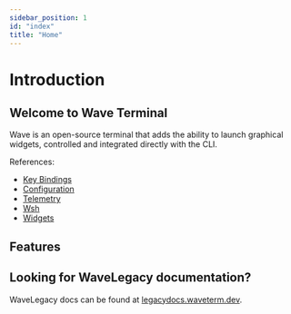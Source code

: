 ```yaml
---
sidebar_position: 1
id: "index"
title: "Home"
---
```



# Introduction

## Welcome to Wave Terminal

Wave is an open-source terminal that adds the ability to launch graphical widgets, controlled and integrated directly with the CLI.

References:

* [Key Bindings](./keybindings)
* [Configuration](./config)
* [Telemetry](./telemetry)
* [Wsh](./wsh)
* [Widgets](./widgets)

## Features

<CardGroup>
	<Card href="features/preview" icon="fa-file-magnifying-glass" title="File Previews" description="Preview widgets let you view markdown, images, video, CSVs, and more inline." />
	<Card href="features/remotes" icon="fa-server" title="Reliable Remote Connections" description="Automatic reconnection, remote file previews, and more." />
	<Card href="features/ai" icon="fa-sparkles" title="Integrated AI" description="Inline AI Chat Windows hooked up to any LLM (local or remote)." />
	<Card href="features/browser" icon="fa-globe" title="Inline Web Browser" description="Access online content without switching context." />
	<Card href="features/charts" icon="fa-chart-simple" title="Data Visualization" description="Create graphs of system stats or custom data piped directly from CLI programs." />
</CardGroup>

## Looking for WaveLegacy documentation?

WaveLegacy docs can be found at [legacydocs.waveterm.dev](https://legacydocs.waveterm.dev).
